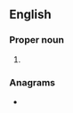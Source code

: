 {{also|obad}}
==English==

===Proper noun===
{{en-proper noun}}

# {{abbreviation of|Obadiah|lang=en}}

===Anagrams===
* {{anagrams|en|a=abdo|Abdo|Boda|abdo|doab}}